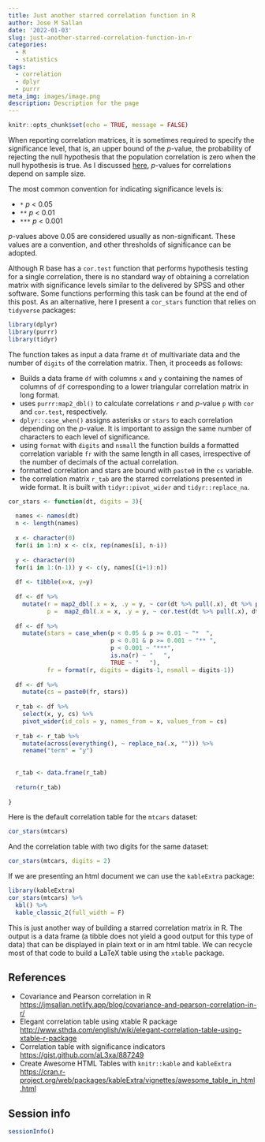 ```yaml
---
title: Just another starred correlation function in R
author: Jose M Sallan
date: '2022-01-03'
slug: just-another-starred-correlation-function-in-r
categories:
  - R
  - statistics
tags:
  - correlation
  - dplyr
  - purrr
meta_img: images/image.png
description: Description for the page
---
```



```r
knitr::opts_chunk$set(echo = TRUE, message = FALSE)
```

When reporting correlation matrices, it is sometimes required to specify the significance level, that is, an upper bound of the *p*-value, the probability of rejecting the null hypothesis that the population correlation is zero when the null hypothesis is true. As I discussed [here](https://jmsallan.netlify.app/blog/covariance-and-pearson-correlation-in-r/), *p*-values for correlations depend on sample size.

The most common convention for indicating significance levels is:

* `*` *p* < 0.05
* `**` *p* < 0.01
* `***` *p* < 0.001

*p*-values above 0.05 are considered usually as non-significant. These values are a convention, and other thresholds of significance can be adopted.

Although R base has a `cor.test` function that performs hypothesis testing for a single correlation, there is no standard way of obtaining a correlation matrix with significance levels similar to the delivered by SPSS and other software. Some functions performing this task can be found at the end of this post. As an alternative, here I present a `cor_stars` function that relies on `tidyverse` packages:

```r
library(dplyr)
library(purrr)
library(tidyr)
```

The function takes as input a data frame `dt` of multivariate data and the number of `digits` of the correlation matrix. Then, it proceeds as follows:

* Builds a data frame `df` with columns `x` and `y` containing the names of columns of `df` corresponding to a lower triangular correlation matrix in long format.
* uses `purrr:map2_dbl()` to calculate correlations `r` and *p*-value `p` with `cor` and `cor.test`, respectively.
* `dplyr::case_when()` assigns asterisks or `stars` to each correlation depending on the *p*-value. It is important to assign the same number of characters to each level of significance.
* using `format` with `digits` and `nsmall` the function builds a formatted correlation variable `fr` with the same length in all cases, irrespective of the number of decimals of the actual correlation.
* formatted correlation and stars are bound with `paste0` in the `cs` variable.
* the correlation matrix `r_tab` are the starred correlations presented in wide format. It is built with `tidyr::pivot_wider` and `tidyr::replace_na`.

```r
cor_stars <- function(dt, digits = 3){
  
  names <- names(dt)
  n <- length(names)
  
  x <- character(0)
  for(i in 1:n) x <- c(x, rep(names[i], n-i))
  
  y <- character(0)
  for(i in 1:(n-1)) y <- c(y, names[(i+1):n])
  
  df <- tibble(x=x, y=y)
  
  df <- df %>%
    mutate(r = map2_dbl(.x = x, .y = y, ~ cor(dt %>% pull(.x), dt %>% pull(.y))),
           p =  map2_dbl(.x = x, .y = y, ~ cor.test(dt %>% pull(.x), dt %>% pull(.y))$p.value))
   
  df <- df %>%
    mutate(stars = case_when(p < 0.05 & p >= 0.01 ~ "*  ",
                             p < 0.01 & p >= 0.001 ~ "** ",
                             p < 0.001 ~ "***",
                             is.na(r) ~ "   ",
                             TRUE ~ "   "),
           fr = format(r, digits = digits-1, nsmall = digits-1))
  
  df <- df %>%
    mutate(cs = paste0(fr, stars))
  
  r_tab <- df %>%
    select(x, y, cs) %>%
    pivot_wider(id_cols = y, names_from = x, values_from = cs)
  
  r_tab <- r_tab %>%
    mutate(across(everything(), ~ replace_na(.x, ""))) %>%
    rename("term" = "y")
  
  
  r_tab <- data.frame(r_tab)
  
  return(r_tab)
  
}
```

Here is the default correlation table for the `mtcars` dataset:

```r
cor_stars(mtcars)
```

And the correlation table with two digits for the same dataset:

```r
cor_stars(mtcars, digits = 2)
```

If we are presenting an html document we can use the `kableExtra` package:

```r
library(kableExtra)
cor_stars(mtcars) %>%
  kbl() %>%
  kable_classic_2(full_width = F)
```

This is just another way of building a starred correlation matrix in R. The output is a data frame (a tibble does not yield a good output for this type of data) that can be displayed in plain text or in am html table. We can recycle most of that code to build a LaTeX table using the `xtable` package.

## References

* Covariance and Pearson correlation in R <https://jmsallan.netlify.app/blog/covariance-and-pearson-correlation-in-r/>
* Elegant correlation table using xtable R package <http://www.sthda.com/english/wiki/elegant-correlation-table-using-xtable-r-package>
* Correlation table with significance indicators <https://gist.github.com/aL3xa/887249>
* Create Awesome HTML Tables with `knitr::kable` and `kableExtra` <https://cran.r-project.org/web/packages/kableExtra/vignettes/awesome_table_in_html.html>

## Session info

```r
sessionInfo()
```
